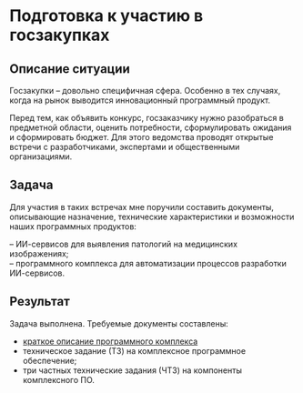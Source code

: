 # Подготовка к участию в госзакупках

## Описание ситуации

Госзакупки – довольно специфичная сфера. Особенно в тех случаях, когда на рынок выводится инновационный программный продукт. 

Перед тем, как объявить конкурс, госзаказчику нужно разобраться в предметной области, оценить потребности, сформулировать ожидания и сформировать бюджет. Для этого ведомства проводят открытые встречи с разработчиками, экспертами и общественными организациями.

## Задача

Для участия в таких встречах мне поручили составить документы, описывающие назначение, технические характеристики и возможности наших программных продуктов:

– ИИ-сервисов для выявления патологий на медицинских изображениях;  
– программного комплекса для автоматизации процессов разработки ИИ-сервисов.

## Результат

Задача выполнена. Требуемые документы составлены:

- [краткое описание программного комплекса](https://drive.google.com/file/d/1QUUQ2VPHa6-k32d0_-uDtktQr2EoSj7D/view?usp=share_link)
- техническое задание (ТЗ) на комплексное программное обеспечение;
- три частных технические задания (ЧТЗ) на компоненты комплексного ПО.
